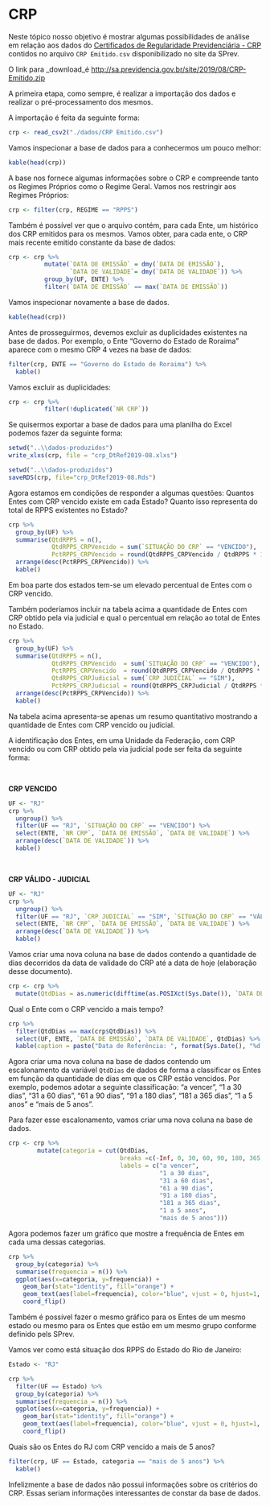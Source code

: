 </br>

# CRP

Neste tópico nosso objetivo é mostrar algumas possibilidades de análise em relação aos dados do [Certificados de Regularidade Previdenciária - CRP](http://www.previdencia.gov.br/perguntas-frequentes/v-certificado-de-regularidade-previdenciaria/) contidos no arquivo `CRP Emitido.csv` disponibilizado no site da SPrev.

O link para _download_é <http://sa.previdencia.gov.br/site/2019/08/CRP-Emitido.zip>

A primeira etapa, como sempre, é realizar a importação dos dados e realizar o pré-processamento dos mesmos.

A importação é feita da seguinte forma:

```r
crp <- read_csv2("./dados/CRP Emitido.csv")
```

Vamos inspecionar a base de dados para a conhecermos um pouco melhor:

```r
kable(head(crp))
```


A base nos fornece algumas informações sobre o CRP e compreende tanto os Regimes Próprios como o Regime Geral. Vamos nos restringir aos Regimes Próprios:

```r
crp <- filter(crp, REGIME == "RPPS")
```
 

Também é possível ver que o arquivo contém, para cada Ente, um histórico dos CRP emitidos para os mesmos. Vamos obter, para cada ente, o CRP mais recente emitido constante da base de dados:

```r
crp <- crp %>%
          mutate(`DATA DE EMISSÃO` = dmy(`DATA DE EMISSÃO`),
                 `DATA DE VALIDADE`= dmy(`DATA DE VALIDADE`)) %>%
          group_by(UF, ENTE) %>%
          filter(`DATA DE EMISSÃO` == max(`DATA DE EMISSÃO`))
```

Vamos inspecionar novamente a base de dados.

```r
kable(head(crp))
```

Antes de prosseguirmos, devemos excluir as duplicidades existentes na base de dados. Por exemplo, o Ente "Governo do Estado de Roraima" aparece com o mesmo CRP 4 vezes na base de dados:

```r
filter(crp, ENTE == "Governo do Estado de Roraima") %>%
  kable()
```


Vamos excluir as duplicidades:

```r
crp <- crp %>%
          filter(!duplicated(`NR CRP`))

```

Se quisermos exportar a base de dados para uma planilha do Excel podemos fazer da seguinte forma:

```r
setwd("..\\dados-produzidos")
write_xlxs(crp, file = "crp_DtRef2019-08.xlxs")

```

```r
setwd("..\\dados-produzidos")
saveRDS(crp, file="crp_DtRef2019-08.Rds")

```


Agora estamos em condições de responder a algumas questões: Quantos Entes com CRP vencido existe em cada Estado? Quanto isso representa do total de RPPS existentes no Estado?

```r
crp %>%
  group_by(UF) %>%
  summarise(QtdRPPS = n(),
            QtdRPPS_CRPVencido = sum(`SITUAÇÃO DO CRP` == "VENCIDO"),
            PctRPPS_CRPVencido = round(QtdRPPS_CRPVencido / QtdRPPS * 100, 2)) %>%
  arrange(desc(PctRPPS_CRPVencido)) %>% 
  kable()

```


Em boa parte dos estados tem-se um elevado percentual de Entes com o CRP vencido.

Também poderíamos incluir na tabela acima a quantidade de Entes com CRP obtido pela via judicial e qual o percentual em relação ao total de Entes no Estado.

```r
crp %>%
  group_by(UF) %>%
  summarise(QtdRPPS = n(),
            QtdRPPS_CRPVencido  = sum(`SITUAÇÃO DO CRP` == "VENCIDO"),
            PctRPPS_CRPVencido  = round(QtdRPPS_CRPVencido / QtdRPPS * 100, 2),
            QtdRPPS_CRPJudicial = sum(`CRP JUDICIAL` == "SIM"),
            PctRPPS_CRPJudicial = round(QtdRPPS_CRPJudicial / QtdRPPS * 100, 2)) %>%
  arrange(desc(PctRPPS_CRPVencido)) %>% 
  kable()
```

Na tabela acima apresenta-se apenas um resumo quantitativo mostrando a quantidade de Entes com CRP vencido ou judicial.

A identificação dos Entes, em uma Unidade da Federação, com CRP vencido ou com CRP obtido pela via judicial pode ser feita da seguinte forma: 

</br>

**CRP VENCIDO**

```r
UF <- "RJ"
crp %>%
  ungroup() %>%
  filter(UF == "RJ", `SITUAÇÃO DO CRP` == "VENCIDO") %>%
  select(ENTE, `NR CRP`, `DATA DE EMISSÃO`, `DATA DE VALIDADE`) %>%
  arrange(desc(`DATA DE VALIDADE`)) %>%
  kable()
```

</br>

**CRP VÁLIDO - JUDICIAL**

```r
UF <- "RJ"
crp %>%
  ungroup() %>%
  filter(UF == "RJ", `CRP JUDICIAL` == "SIM", `SITUAÇÃO DO CRP` == "VÁLIDO") %>%
  select(ENTE, `NR CRP`, `DATA DE EMISSÃO`, `DATA DE VALIDADE`) %>%
  arrange(desc(`DATA DE VALIDADE`)) %>%
  kable()
```


Vamos criar uma nova coluna na base de dados contendo a quantidade de dias decorridos da data de validade do CRP até a data de hoje (elaboração desse documento).

```r
crp <- crp %>%
  mutate(QtdDias = as.numeric(difftime(as.POSIXct(Sys.Date()), `DATA DE VALIDADE`, units = "days")))
```

Qual o Ente com o CRP vencido a mais tempo?

```r
crp %>%
  filter(QtdDias == max(crp$QtdDias)) %>%
  select(UF, ENTE, `DATA DE EMISSÃO`, `DATA DE VALIDADE`, QtdDias) %>%
  kable(caption = paste("Data de Referência: ", format(Sys.Date(), "%d.%m.%Y") , sep = ""))
```


Agora criar uma nova coluna na base de dados contendo  um escalonamento da variável `QtdDias` de dados de forma a classificar os Entes em função da quantidade de dias em que os CRP estão vencidos. Por exemplo, podemos adotar a seguinte classificação: "a vencer", "1 a 30 dias", "31 a 60 dias", "61 a 90 dias", "91 a 180 dias", "181 a 365 dias", "1 a 5 anos" e "mais de 5 anos".

Para fazer esse escalonamento, vamos criar uma nova coluna na base de dados.

```r
crp <- crp %>%
        mutate(categoria = cut(QtdDias,
                               breaks =c(-Inf, 0, 30, 60, 90, 180, 365, 5*365, Inf) ,
                               labels = c("a vencer",
                                          "1 a 30 dias",
                                          "31 a 60 dias",
                                          "61 a 90 dias",
                                          "91 a 180 dias",
                                          "181 a 365 dias",
                                          "1 a 5 anos",
                                          "mais de 5 anos")))
```

Agora podemos fazer um gráfico que mostre a frequência de Entes em cada uma dessas categorias.

```r
crp %>%
  group_by(categoria) %>%
  summarise(frequencia = n()) %>%
  ggplot(aes(x=categoria, y=frequencia)) +
    geom_bar(stat="identity", fill="orange") +
    geom_text(aes(label=frequencia), color="blue", vjust = 0, hjust=1, size=4) +
    coord_flip()

```

Também é possível fazer o mesmo gráfico para os Entes de um mesmo estado ou mesmo para os Entes que estão em um mesmo grupo conforme definido pels SPrev.

Vamos ver como está situação dos RPPS do Estado do Rio de Janeiro:

```r
Estado <- "RJ"

crp %>%
  filter(UF == Estado) %>%
  group_by(categoria) %>%
  summarise(frequencia = n()) %>%
  ggplot(aes(x=categoria, y=frequencia)) +
    geom_bar(stat="identity", fill="orange") +
    geom_text(aes(label=frequencia), color="blue", vjust = 0, hjust=1, size=4) +
    coord_flip()

```

Quais são os Entes do RJ com CRP vencido a mais de 5 anos?

```r
filter(crp, UF == Estado, categoria == "mais de 5 anos") %>% 
  kable()
```

Infelizmente a base de dados não possui informações sobre os critérios do CRP. Essas seriam informações interessantes de constar da base de dados.







</br>

<!--

Qual a distribuição da quantidade de dias vencidos? Por grupo?

-->
